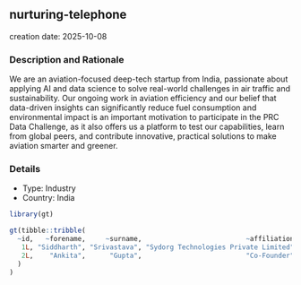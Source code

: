 
## nurturing-telephone
creation date: 2025-10-08


### Description and Rationale

We are an aviation-focused deep-tech startup from India, passionate about applying AI and data science to solve real-world challenges in air traffic and sustainability. Our ongoing work in aviation efficiency and our belief that data-driven insights can significantly reduce fuel consumption and environmental impact is an important motivation to participate in the PRC Data Challenge, as it also offers us a platform to test our capabilities, learn from global peers, and contribute innovative, practical solutions to make aviation smarter and greener.

### Details

* Type: Industry
* Country: India

```r
library(gt)

gt(tibble::tribble(
  ~id,   ~forename,     ~surname,                          ~affiliation,
   1L, "Siddharth", "Srivastava", "Sydorg Technologies Private Limited",
   2L,    "Ankita",      "Gupta",                          "Co-Founder"
  )
)
```
